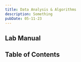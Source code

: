 ```yaml
---
title: Data Analysis & Algorithms
description: Something
pubDate: 05-11-23
---
```



## Lab Manual

<PDFCard
	title="DAA Lab Manual"
	description="Distributed by Manipal Institute of Technology, Bengaluru."
	path="/files/alg-lab-manual.pdf"
/>

## Table of Contents

<CardList collection="labs" path="daa/" />
